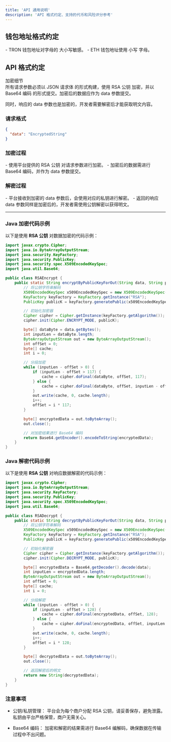 ```yaml
---
title: 'API 通用说明'
description: 'API 格式约定、支持的代币和风险评分参考'
---
```


## 钱包地址格式约定

<div className="bg-gray-50 p-4 rounded-lg border border-gray-200">
  - TRON 钱包地址对字母的 <span className="text-black font-semibold">大小写敏感</span>。
  - ETH 钱包地址使用 <span className="text-black font-semibold">小写</span> 字母。
</div>

## API 格式约定

<Badge type="info" className="bg-blue-500 text-white px-2 py-1 rounded">
加密细节
</Badge>

<div className="bg-gray-50 p-4 rounded-lg border border-gray-200">
所有请求参数必须以 <span className="text-blue-600 font-semibold">JSON 请求体</span> 的形式构建，使用 <span className="text-blue-600 font-semibold">RSA 公钥</span> 加密，并以 <span className="text-blue-600 font-semibold">Base64 编码</span> 的形式提交。加密后的数据应作为 <span className="text-blue-600 font-semibold">data</span> 参数提交。

同时，响应的 <span className="text-blue-600 font-semibold">data</span> 参数也是加密的，开发者需要解密后才能获取明文内容。
</div>

### 请求格式

```json
{
  "data": "EncryptedString"
}
```


### 加密过程

<div className="bg-gray-50 p-4 rounded-lg border border-gray-200">
  - 使用平台提供的 <span className="text-blue-600 font-semibold">RSA 公钥</span> 对请求参数进行加密。
  - 加密后的数据需进行 <span className="text-blue-600 font-semibold">Base64 编码</span>，并作为 <span className="text-blue-600 font-semibold">data</span> 参数提交。
</div>

### 解密过程

<div className="bg-gray-50 p-4 rounded-lg border border-gray-200">
  - 平台接收到加密的 <span className="text-blue-600 font-semibold">data</span> 参数后，会使用对应的私钥进行解密。
  - 返回的响应 <span className="text-blue-600 font-semibold">data</span> 参数同样是加密后的，开发者需使用公钥解密以获得明文。
</div>

---

### Java 加密代码示例

以下是使用 **RSA 公钥** 对数据加密的代码示例：

```java
import javax.crypto.Cipher;
import java.io.ByteArrayOutputStream;
import java.security.KeyFactory;
import java.security.PublicKey;
import java.security.spec.X509EncodedKeySpec;
import java.util.Base64;

public class RSAEncrypt {
    public static String encryptByPublicKeyForOut(String data, String publicKey) throws Exception {
        // 将公钥字符串解码
        X509EncodedKeySpec x509EncodedKeySpec = new X509EncodedKeySpec(Base64.getDecoder().decode(publicKey));
        KeyFactory keyFactory = KeyFactory.getInstance("RSA");
        PublicKey publicK = keyFactory.generatePublic(x509EncodedKeySpec);

        // 初始化加密器
        Cipher cipher = Cipher.getInstance(keyFactory.getAlgorithm());
        cipher.init(Cipher.ENCRYPT_MODE, publicK);

        byte[] dataByte = data.getBytes();
        int inputLen = dataByte.length;
        ByteArrayOutputStream out = new ByteArrayOutputStream();
        int offSet = 0;
        byte[] cache;
        int i = 0;

        // 分段加密
        while (inputLen - offSet > 0) {
            if (inputLen - offSet > 117) {
                cache = cipher.doFinal(dataByte, offSet, 117);
            } else {
                cache = cipher.doFinal(dataByte, offSet, inputLen - offSet);
            }
            out.write(cache, 0, cache.length);
            i++;
            offSet = i * 117;
        }

        byte[] encryptedData = out.toByteArray();
        out.close();

        // 对加密结果进行 Base64 编码
        return Base64.getEncoder().encodeToString(encryptedData);
    }
}
```

### Java 解密代码示例

以下是使用 **RSA 公钥** 对响应数据解密的代码示例：

```java
import javax.crypto.Cipher;
import java.io.ByteArrayOutputStream;
import java.security.KeyFactory;
import java.security.PublicKey;
import java.security.spec.X509EncodedKeySpec;
import java.util.Base64;

public class RSADecrypt {
    public static String decryptByPublicKeyForOut(String data, String publicKey) throws Exception {
        // 将公钥字符串解码
        X509EncodedKeySpec x509EncodedKeySpec = new X509EncodedKeySpec(Base64.getDecoder().decode(publicKey));
        KeyFactory keyFactory = KeyFactory.getInstance("RSA");
        PublicKey publicK = keyFactory.generatePublic(x509EncodedKeySpec);

        // 初始化解密器
        Cipher cipher = Cipher.getInstance(keyFactory.getAlgorithm());
        cipher.init(Cipher.DECRYPT_MODE, publicK);

        byte[] encryptedData = Base64.getDecoder().decode(data);
        int inputLen = encryptedData.length;
        ByteArrayOutputStream out = new ByteArrayOutputStream();
        int offSet = 0;
        byte[] cache;
        int i = 0;

        // 分段解密
        while (inputLen - offSet > 0) {
            if (inputLen - offSet > 128) {
                cache = cipher.doFinal(encryptedData, offSet, 128);
            } else {
                cache = cipher.doFinal(encryptedData, offSet, inputLen - offSet);
            }
            out.write(cache, 0, cache.length);
            i++;
            offSet = i * 128;
        }

        byte[] decryptedData = out.toByteArray();
        out.close();

        // 返回解密后的明文
        return new String(decryptedData);
    }
}
```

### 注意事项

<div className="bg-yellow-50 p-4 rounded-lg border border-yellow-400">

<ul>

<li>

<span className="font-semibold">公钥/私钥管理：</span>
平台会为每个商户分配 <span className="text-blue-600 font-semibold">RSA 公钥</span>，请妥善保存，避免泄露。私钥由平台严格保管，商户无需关心。

</li>


<li>

<span className="font-semibold">Base64 编码：</span>
加密和解密的结果需进行 <span className="text-blue-600 font-semibold">Base64 编解码</span>，确保数据在传输过程中不出问题。

</li>

</ul>

</div>